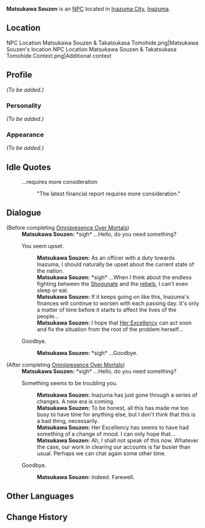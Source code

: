 {{Meta
<!-- REMOVE THIS TEMPLATE AFTER ADDING MISSING INFO -->
|missing_NPC_profile  = yes
}}
{{Character Infobox
|type             = NPC
|image            = NPC Matsukawa Souzen.png
|region           = Inazuma
|affiliation      = Inazuma Shogunate
|title            = Government Official
}}
'''Matsukawa Souzen''' is an [[NPC]] located in [[Inazuma City]], [[Inazuma]].

==Location==
<gallery>
NPC Location Matsukawa Souzen & Takatsukasa Tomohide.png|Matsukawa Souzen's location
NPC Location Matsukawa Souzen & Takatsukasa Tomohide Context.png|Additional context
</gallery>

==Profile==
<!-- detailed story/lore information goes here -->
''(To be added.)''

===Personality===
''(To be added.)''

===Appearance===
''(To be added.)''

==Idle Quotes==
{{Dialogue start}}
: {{DIcon|Idle}} ...requires more consideration
:: {{A|VO Matsukawa Souzen 01.ogg}} "The latest financial report requires more consideration."
{{Dialogue end}}

==Dialogue==
{{Dialogue start}}
;(Before completing [[Omnipresence Over Mortals]])
:'''Matsukawa Souzen:''' *sigh* ...Hello, do you need something?
:{{DIcon}} You seem upset.
::'''Matsukawa Souzen:''' As an officer with a duty towards Inazuma, I should naturally be upset about the current state of the nation.
::'''Matsukawa Souzen:''' *sigh* ...When I think about the endless fighting between the [[Shogunate]] and the [[Watatsumi Army|rebels]], I can't even sleep or eat.
::'''Matsukawa Souzen:''' If it keeps going on like this, Inazuma's finances will continue to worsen with each passing day. It's only a matter of time before it starts to affect the lives of the people...
::'''Matsukawa Souzen:''' I hope that [[Raiden Shogun|Her Excellency]] can act soon and fix the situation from the root of the problem herself...
:{{DIcon}} Goodbye.
::'''Matsukawa Souzen:''' *sigh* ...Goodbye.

;(After completing [[Omnipresence Over Mortals]])
:'''Matsukawa Souzen:''' *sigh* ...Hello, do you need something?
:{{DIcon}} Something seems to be troubling you.
::'''Matsukawa Souzen:''' Inazuma has just gone through a series of changes. A new era is coming.
::'''Matsukawa Souzen:''' To be honest, all this has made me too busy to have time for anything else, but I don't think that this is a bad thing, necessarily.
::'''Matsukawa Souzen:''' Her Excellency has seems to have had something of a change of mood. I can only hope that...
::'''Matsukawa Souzen:''' Ah, I shall not speak of this now. Whatever the case, our work in clearing our accounts is far busier than usual. Perhaps we can chat again some other time.
:{{DIcon}} Goodbye.
::'''Matsukawa Souzen:''' Indeed. Farewell.
{{Dialogue end}}

==Other Languages==
{{Other Languages
|default_hidden = 1
|en      = Matsukawa Souzen
|zhs     = 松川宗全
|zhs_rm  = Sōngchuān Zōngquán
|zht     = 松川宗全
|zht_rm  = Sōngchuān Zōngquán
|ja      = 松川宗全
|ja_rm   = Matsukawa Souzen
|ko      = 마츠카와 소우젠
|ko_rm   = Macheukawa Soujen
|es      = Matsukawa Souzen
|fr      = Matsukawa Souzen
|ru      = Мацукава Содзэн
|th      = Matsukawa Souzen
|vi      = Matsukawa Souzen
|de      = Matsukawa Souzen
|id      = Matsukawa Souzen
|pt      = Matsukawa Souzen
|tr      = Matsukawa Souzen
|it      = Matsukawa Souzen
}}

==Change History==
{{Change History|2.0}}
<!--
==References==
{{Reflist}}-->